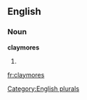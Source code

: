 
==English==

===Noun===
'''claymores'''

# {{plural of|[[claymore]]}}

[[Category:English plurals]]

[[fr:claymores]]
